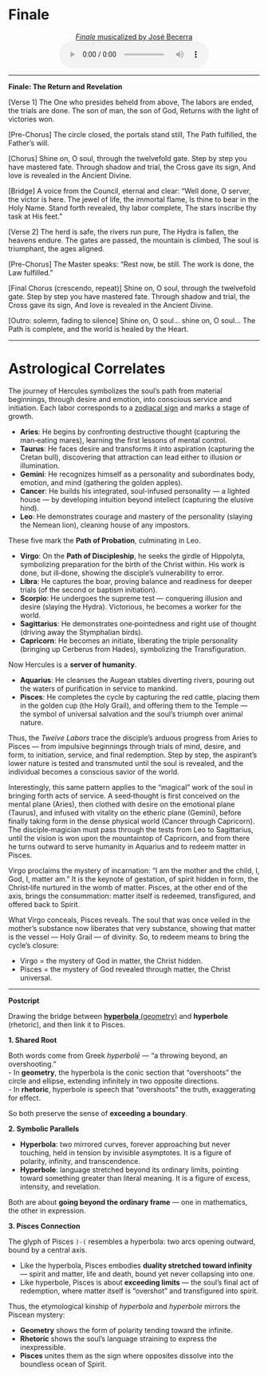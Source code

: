 # Finale {-}

<center>
[*Finale* musicalized by José Becerra](https://ngsm.org/mp3/Finale.mp3)
</center>

<center>

<audio controls>
  <source src="https://ngsm.org/mp3/Finale.mp3" type="audio/mpeg">
  Your browser does not support the audio element.
</audio>

</center>

---

**Finale: The Return and Revelation**  

[Verse 1] 
The One who presides beheld from above, 
The labors are ended, the trials are done.
The son of man, the son of God,
Returns with the light of victories won.

[Pre-Chorus]
The circle closed, the portals stand still, 
The Path fulfilled, the Father’s will. 

[Chorus]
Shine on, O soul, through the twelvefold gate.
Step by step you have mastered fate.
Through shadow and trial, the Cross gave its sign,
And love is revealed in the Ancient Divine.

[Bridge]
A voice from the Council, eternal and clear:
“Well done, O server, the victor is here.
The jewel of life, the immortal flame,
Is thine to bear in the Holy Name.
Stand forth revealed, thy labor complete,
The stars inscribe thy task at His feet.”

[Verse 2]
The herd is safe, the rivers run pure,
The Hydra is fallen, the heavens endure.
The gates are passed, the mountain is climbed,
The soul is triumphant, the ages aligned.

[Pre-Chorus]
The Master speaks: “Rest now, be still.
The work is done, the Law fulfilled.” 

[Final Chorus (crescendo, repeat)]
Shine on, O soul, through the twelvefold gate.
Step by step you have mastered fate.
Through shadow and trial, the Cross gave its sign,
And love is revealed in the Ancient Divine.

[Outro: solemn, fading to silence]
Shine on, O soul… shine on, O soul…
The Path is complete, and the world is healed by the Heart.

---

# Astrological Correlates {-}

The journey of Hercules symbolizes the soul’s path from material beginnings, through desire and emotion, into conscious service and initiation. Each labor corresponds to a [zodiacal sign](https://www.lucistrust.org/resources/keynotes) and marks a stage of growth.  

- **Aries**: He begins by confronting destructive thought (capturing the man‑eating mares), learning the first lessons of mental control.  
- **Taurus**: He faces desire and transforms it into aspiration (capturing the Cretan bull), discovering that attraction can lead either to illusion or illumination.  
- **Gemini**: He recognizes himself as a personality and subordinates body, emotion, and mind (gathering the golden apples).  
- **Cancer**: He builds his integrated, soul-infused personality — a lighted house — by developing intuition beyond intellect (capturing the elusive hind). 
- **Leo**: He demonstrates courage and mastery of the personality (slaying the Nemean lion), cleaning house of any impostors.

These five mark the **Path of Probation**, culminating in Leo.  

- **Virgo**: On the **Path of Discipleship**, he seeks the girdle of Hippolyta, symbolizing preparation for the birth of the Christ within. His work is done, but ill‑done, showing the disciple’s vulnerability to error.
- **Libra**: He captures the boar, proving balance and readiness for deeper trials (of the second or baptism initiation).  
- **Scorpio**: He undergoes the supreme test — conquering illusion and desire (slaying the Hydra). Victorious, he becomes a worker for the world.  
- **Sagittarius**: He demonstrates one‑pointedness and right use of thought (driving away the Stymphalian birds).  
- **Capricorn**: He becomes an initiate, liberating the triple personality (bringing up Cerberus from Hades), symbolizing the Transfiguration.  

Now Hercules is a **server of humanity**.  

- **Aquarius**: He cleanses the Augean stables diverting rivers, pouring out the waters of purification in service to mankind.  
- **Pisces**: He completes the cycle by capturing the red cattle, placing them in the golden cup (the Holy Grail), and offering them to the Temple — the symbol of universal salvation and the soul’s triumph over animal nature.  

Thus, the *Twelve Labors* trace the disciple’s arduous progress from Aries to Pisces — from impulsive beginnings through trials of mind, desire, and form, to initiation, service, and final redemption. Step by step, the aspirant’s lower nature is tested and transmuted until the soul is revealed, and the individual becomes a conscious savior of the world. 

Interestingly, this same pattern applies to the “magical” work of the soul in bringing forth acts of service. A seed‑thought is first conceived on the mental plane (Aries), then clothed with desire on the emotional plane (Taurus), and infused with vitality on the etheric plane (Gemini), before finally taking form in the dense physical world (Cancer through Capricorn). The disciple‑magician must pass through the tests from Leo to Sagittarius, until the vision is won upon the mountaintop of Capricorn, and from there he turns outward to serve humanity in Aquarius and to redeem matter in Pisces. 

Virgo proclaims the mystery of incarnation: “I am the mother and the child, I, God, I, matter am.” It is the keynote of gestation, of spirit hidden in form, the Christ‑life nurtured in the womb of matter. Pisces, at the other end of the axis, brings the consummation: matter itself is redeemed, transfigured, and offered back to Spirit. 

What Virgo conceals, Pisces reveals. The soul that was once veiled in the mother’s substance now liberates that very substance, showing that matter is the vessel — Holy Grail  — of divinity. So, to redeem means to bring the cycle’s closure:

- Virgo = the mystery of God in matter, the Christ hidden.
- Pisces = the mystery of God revealed through matter, the Christ universal.

--- 

**Postcript**

Drawing the bridge between [**hyperbola** (geometry)](https://www.geeksforgeeks.org/maths/what-is-hyperbola/) and **hyperbole** (rhetoric), and then link it to Pisces.  

**1. Shared Root**  

Both words come from Greek *hyperbolē* — “a throwing beyond, an overshooting.”  
- In **geometry**, the hyperbola is the conic section that “overshoots” the circle and ellipse, extending infinitely in two opposite directions.  
- In **rhetoric**, hyperbole is speech that “overshoots” the truth, exaggerating for effect.  

So both preserve the sense of **exceeding a boundary**.  

**2. Symbolic Parallels** 

- **Hyperbola**: two mirrored curves, forever approaching but never touching, held in tension by invisible asymptotes. It is a figure of polarity, infinity, and transcendence.  
- **Hyperbole**: language stretched beyond its ordinary limits, pointing toward something greater than literal meaning. It is a figure of excess, intensity, and revelation.  

Both are about **going beyond the ordinary frame** — one in mathematics, the other in expression.  

**3. Pisces Connection**

The glyph of Pisces `)-(` resembles a hyperbola: two arcs opening outward, bound by a central axis.

- Like the hyperbola, Pisces embodies **duality stretched toward infinity** — spirit and matter, life and death, bound yet never collapsing into one.  
- Like hyperbole, Pisces is about **exceeding limits** — the soul’s final act of redemption, where matter itself is “overshot” and transfigured into spirit.  

Thus, the etymological kinship of *hyperbola* and *hyperbole* mirrors the Piscean mystery:  

- **Geometry** shows the form of polarity tending toward the infinite.  
- **Rhetoric** shows the soul’s language straining to express the inexpressible.  
- **Pisces** unites them as the sign where opposites dissolve into the boundless ocean of Spirit.  






